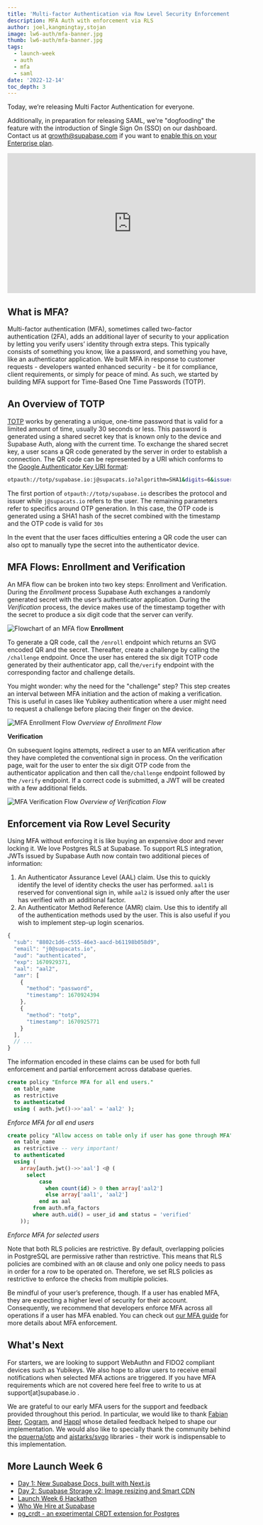 ```yaml
---
title: 'Multi-factor Authentication via Row Level Security Enforcement'
description: MFA Auth with enforcement via RLS
author: joel,kangmingtay,stojan
image: lw6-auth/mfa-banner.jpg
thumb: lw6-auth/mfa-banner.jpg
tags:
  - launch-week
  - auth
  - mfa
  - saml
date: '2022-12-14'
toc_depth: 3
---
```

Today, we’re releasing Multi Factor Authentication for everyone.

Additionally, in preparation for releasing SAML, we're "dogfooding" the feature with the introduction of Single Sign On (SSO) on our dashboard. Contact us at [growth@supabase.com](mailto:growth@supabase.com) if you want to [enable this on your Enterprise plan](https://supabase.com/docs/guides/platform/sso).

<iframe 
        width="560" height="315" src="https://www.youtube-nocookie.com/embed/He7LI2mv9v0" title="YouTube video player" frameborder="0" allow="accelerometer; autoplay; clipboard-write; encrypted-media; gyroscope; picture-in-picture" allowfullscreen></iframe>

## What is MFA?

Multi-factor authentication (MFA), sometimes called two-factor authentication (2FA), adds an additional layer of security to your application by letting you verify users’ identity through extra steps. This typically consists of something you know, like a password, and something you have, like an authenticator application. We built MFA in response to customer requests - developers wanted enhanced security - be it for compliance, client requirements, or simply for peace of mind. As such, we started by building MFA support for Time-Based One Time Passwords (TOTP).


## An Overview of TOTP

[TOTP](https://www.rfc-editor.org/rfc/rfc6238) works by generating a unique, one-time password that is valid for a limited amount of time, usually 30 seconds or less. This password is generated using a shared secret key that is known only to the device and Supabase Auth, along with the current time. To exchange the shared secret key, a user scans a QR code generated by the server in order to establish a connection. The QR code can be represented by a URI which conforms to the [Google Authenticator Key URI format](https://github.com/google/google-authenticator/wiki/Key-Uri-Format):

```bash
otpauth://totp/supabase.io:j@supacats.io?algorithm=SHA1&digits=6&issuer=supabase.io&period=30&secret=BFSXQHFB2BGAZIOQWCDBJUF7B54A52JQ
```

The first portion of  `otpauth://totp/supabase.io` describes the protocol and issuer while `j@supacats.io` refers to the user. The remaining parameters refer to specifics around OTP generation. In this case, the OTP code is generated using a SHA1 hash of the secret combined with the timestamp and the OTP code is valid for `30s`

In the event that the user faces difficulties entering a QR code the user can also opt to manually type the secret into the authenticator device.

## MFA Flows: Enrollment and Verification

An MFA flow can be broken into two key steps: Enrollment and Verification. During the *Enrollment* process Supabase Auth exchanges a randomly generated secret with the user’s authenticator application. During the *Verification* process, the device makes use of the timestamp together with the secret to produce a six digit code that the server can verify.

![Flowchart of an MFA flow](/images/blog/lw6-auth/mfa-flow.png)
**Enrollment**

To generate a QR code, call the `/enroll` endpoint which returns an SVG encoded QR and the secret. Thereafter, create a challenge by calling the `/challenge` endpoint. Once the user has entered the six digit TOTP code generated by their authenticator app, call the`/verify`  endpoint with the corresponding factor and challenge details.

You might wonder: why the need for the "challenge" step? This step creates an interval between MFA initiation and the action of making a verification. This is useful in cases like Yubikey authentication where a user might need to request a challenge before placing their finger on the device.


![MFA Enrollment Flow](/images/blog/lw6-auth/enrollment_flow.png)
*Overview of Enrollment Flow*

**Verification**

On subsequent logins attempts, redirect a user to an MFA verification after they have completed the conventional sign in process. On the verification page, wait for the user to enter the six digit OTP code from the authenticator application and then call  the`/challenge` endpoint followed by the `/verify` endpoint. If a correct code is submitted, a JWT will be created with a few additional fields.

![MFA Verification Flow](/images/blog/lw6-auth/verify_flow.png)
*Overview of Verification Flow*

## Enforcement via Row Level Security

Using MFA without enforcing it is like buying an expensive door and never locking it. We love Postgres RLS at Supabase. To support RLS integration, JWTs issued by Supabase Auth now contain two additional pieces of information:

1. An Authenticator Assurance Level (AAL) claim. Use this to quickly identify the level of identity checks the user has performed. `aal1` is reserved for conventional sign in, while `aal2` is issued only after the user has verified with an additional factor.
2. An Authenticator Method Reference (AMR) claim. Use this to identify all of the authentication methods used by the user. This is also useful if you wish to implement step-up login scenarios.

```jsx
{
  "sub": "8802c1d6-c555-46e3-aacd-b61198b058d9",
  "email": "j0@supacats.io",
  "aud": "authenticated",
  "exp": 1670929371,
  "aal": "aal2",
  "amr": [
    {
      "method": "password",
      "timestamp": 1670924394
    },
    {
      "method": "totp",
      "timestamp": 1670925771
    }
  ],
  // ...
}
````

The information encoded in these claims can be used for both full enforcement and partial enforcement across database queries.

```sql
create policy "Enforce MFA for all end users."
  on table_name
  as restrictive
  to authenticated
  using ( auth.jwt()->>'aal' = 'aal2' );
```

*Enforce MFA for all end users*

```sql
create policy "Allow access on table only if user has gone through MFA"
  on table_name
  as restrictive -- very important!
  to authenticated
  using (
    array[auth.jwt()->>'aal'] <@ (
      select
          case
            when count(id) > 0 then array['aal2']
            else array['aal1', 'aal2']
          end as aal
        from auth.mfa_factors
        where auth.uid() = user_id and status = 'verified'
    ));
```

*Enforce MFA for selected users*

Note that both RLS policies are restrictive. By default, overlapping policies in PostgreSQL are permissive rather than restrictive. This means that RLS policies are combined with an `OR` clause and only one policy needs to pass in order for a row to be operated on. Therefore, we set RLS policies as restrictive to enforce the checks from multiple policies.

Be mindful of your user’s preference, though. If a user has enabled MFA, they are expecting a higher level of security for their account. Consequently, we recommend that developers enforce MFA across all operations if a user has MFA enabled. You can check out [our MFA guide](https://supabase.com/docs/guides/auth/auth-mfa) for more details about MFA enforcement.


## What's Next

For starters, we are looking to support WebAuthn and FIDO2 compliant devices such as Yubikeys. We also hope to allow users to receive email notifications when selected MFA actions are triggered. If you have MFA requirements which are not covered here feel free to write to us at support[at]supabase.io .

We are grateful to our early MFA users for the support and feedback provided throughout this period. In particular, we would like to thank [Fabian Beer](https://madebyfabian.com), [Cogram](https://www.cogram.com), and [Happl](https://happl.com) whose detailed feedback helped to shape our implementation. We would also like to specially thank the community behind the [pquerna/otp](https://github.com/pquerna/otp) and [ajstarks/svgo](https://github.com/ajstarks/svgo) libraries - their work is indispensable to this implementation.

## More Launch Week 6

- [Day 1: New Supabase Docs, built with Next.js](https://supabase.com/blog/new-supabase-docs-built-with-nextjs)
- [Day 2: Supabase Storage v2: Image resizing and Smart CDN](https://supabase.com/blog/storage-image-resizing-smart-cdn)
- [Launch Week 6 Hackathon](https://supabase.com/blog/launch-week-6-hackathon)
- [Who We Hire at Supabase](https://supabase.com/blog/who-we-hire)
- [pg_crdt - an experimental CRDT extension for Postgres](https://supabase.com/blog/postgres-crdt)
